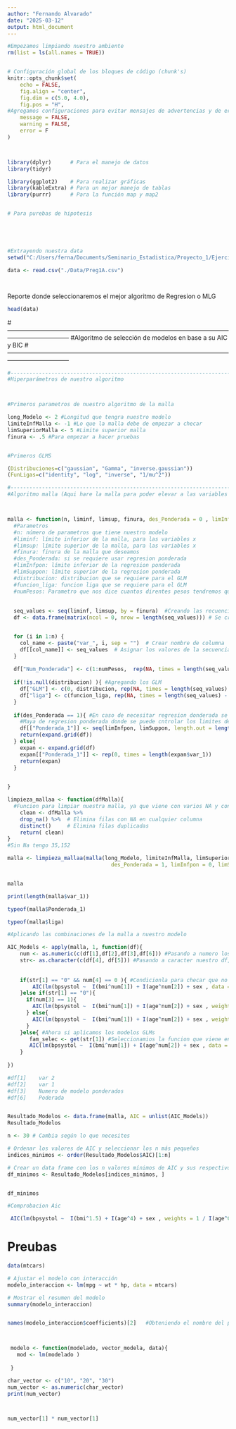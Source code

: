 ```yaml
---
author: "Fernando Alvarado"
date: "2025-03-12"
output: html_document
---
```



```r
#Empezamos limpiando nuestro ambiente
rm(list = ls(all.names = TRUE))


# Configuración global de los bloques de código (chunk's)
knitr::opts_chunk$set(
	echo = FALSE,
	fig.align = "center",
	fig.dim = c(5.0, 4.0),
	fig.pos = "H",
#Agregamos configuraciones para evitar mensajes de advertencias y de errores en el archivo
	message = FALSE,
	warning = FALSE,
	error = F
)



library(dplyr)      # Para el manejo de datos
library(tidyr)

library(ggplot2)    # Para realizar gráficas
library(kableExtra) # Para un mejor manejo de tablas
library(purrr)      # Para la función map y map2


# Para purebas de hipotesis





#Extrayendo nuestra data
setwd("C:/Users/ferna/Documents/Seminario_Estadistica/Proyecto_1/Ejercicio_1")

data <- read.csv("./Data/Preg1A.csv")




```


Reporte donde seleccionaremos el mejor algoritmo de Regresion o MLG


```r
head(data)
```


#------------------------------------------------------------------------------------------------------------------------------------------
#Algoritmo de selección de modelos en base a su AIC y BIC
#------------------------------------------------------------------------------------------------------------------------------------------



```r
#------------------------------------------------------------------------------------------------------------------------------------------
#Hiperparámetros de nuestro algoritmo 



#Primeros parametros de nuestro algoritmo de la malla 

long_Modelo <- 2 #Longitud que tengra nuestro modelo 
limiteInfMalla <- -1 #Lo que la malla debe de empezar a checar
limSuperiorMalla <- 5 #Limite superior malla
finura <- .5 #Para empezar a hacer pruebas 


#Primeros GLMS

(Distribuciones=c("gaussian", "Gamma", "inverse.gaussian"))
(FunLigas=c("identity", "log", "inverse", "1/mu^2"))


```


```r
#------------------------------------------------------------------------------------------------------------------------------------------
#Algoritmo malla (Aqui hare la malla para poder elevar a las variables a la potencia que se requiera)



malla <- function(n, liminf, limsup, finura, des_Ponderada = 0 , limInfpon = 0, limSuppon = 2, distribucion  = c(), funcion_liga= c(), numPesos){
  #Parametros
  #n: número de parametros que tiene nuestro modelo 
  #liminf: límite inferior de la malla, para las variables x
  #limsup: límite superior de la malla, para las variables x
  #finura: finura de la malla que deseamos
  #des_Ponderada: si se requiere usar regresion ponderada
  #limInfpon: límite inferior de la regresion ponderada
  #limSuppon: límite superior de la regresion ponderada 
  #distribucion: distribucion que se requiere para el GLM
  #funcion_liga: funcion liga que se requiere para el GLM
  #numPesos: Parametro que nos dice cuantos direntes pesos tendremos que considerar a la hora de hacer regresion ponderada
  
  
  seq_values <- seq(liminf, limsup, by = finura)  #Creando las recuencias para la malla y posteriormente elevar la variable 
  df <- data.frame(matrix(ncol = 0, nrow = length(seq_values))) # Se creo el df, para poder poner las variables


  for (i in 1:n) {
    col_name <- paste("var_", i, sep = "")  # Crear nombre de columna
    df[[col_name]] <- seq_values  # Asignar los valores de la secuencia
  }
  
  df["Num_Ponderada"] <- c(1:numPesos,  rep(NA, times = length(seq_values) - numPesos))  #Definiendo las combinaciones de nuestro modelo de regresion ponderada
  
  if(!is.null(distribucion) ){ #Agregando los GLM
    df["GLM"] <- c(0, distribucion, rep(NA, times = length(seq_values) - length(distribucion)-1))
    df["liga"] <- c(funcion_liga, rep(NA, times = length(seq_values) - length(funcion_liga)))
  }
  
  if(des_Ponderada == 1){ #En caso de necesitar regresion donderada se agrega una columan con una secuencia de ponderada 
    #Maya de regresion ponderada donde se puede cntrolar los limites de la reg ponderda, pero su finura depede de la longitud del df
    df[["Ponderada_1"]] <- seq(limInfpon, limSuppon, length.out = length(seq_values)) 
    return(expand.grid(df))
  } else{
    expan <- expand.grid(df)
    expan[["Ponderada_1"]] <- rep(0, times = length(expan$var_1))
    return(expan)
  }

 
}


```


```r


limpieza_mallaa <- function(dfMalla){
  #Funcion para limpiar nuestra malla, ya que viene con varios NA y con filas repetidas
    clean <- dfMalla %>%
    drop_na() %>%  # Elimina filas con NA en cualquier columna
    distinct()     # Elimina filas duplicadas
    return( clean)
}
#Sin Na tengo 35,152

malla <- limpieza_mallaa(malla(long_Modelo, limiteInfMalla, limSuperiorMalla, finura, 
                                 des_Ponderada = 1, limInfpon = 0, limSuppon = 2,  distribucion  = Distribuciones, funcion_liga= FunLigas, 2))


malla

print(length(malla$var_1))
```

```r
typeof(malla$Ponderada_1)

typeof(malla$liga)


```





```r
#Aplicando las combinaciones de la malla a nuestro modelo

AIC_Models <- apply(malla, 1, function(df){
    num <- as.numeric(c(df[1],df[2],df[3],df[6])) #Pasando a numero los, string que vienen en la malla
    str<- as.character(c(df[4], df[5])) #Pasando a caracter nuestro df, para no tener problemas de tipo en R
    
    
    if(str[1] == "0" && num[4] == 0 ){ #Condicionla para checar que no consideramos ni regresion ponderada ni GLM
        AIC(lm(bpsystol ~  I(bmi^num[1]) + I(age^num[2]) + sex , data = data))
    }else if(str[1] == "0"){
      if(num[3] == 1){
        AIC(lm(bpsystol ~  I(bmi^num[1]) + I(age^num[2]) + sex , weights = 1 / I(bmi^num[4]), data = data)) #Pondera en base a BMI
      } else{
        AIC(lm(bpsystol ~  I(bmi^num[1]) + I(age^num[2]) + sex , weights = 1 / I(age^num[4]), data = data)) #Pondera en base a age
      }
    }else{ #Ahora si aplicamos los modelos GLMs
       fam_selec <- get(str[1]) #Seleccionamios la funcion que viene en la palabra  
       AIC(lm(bpsystol ~  I(bmi^num[1]) + I(age^num[2]) + sex , data = data, family = fam_selec(link = str[2])))
    }
  
})

#df[1]    var 2
#df[2]    var 1
#df[3]    Numero de modelo ponderados
#df[6]    Poderada



```


```r
Resultado_Modelos <- data.frame(malla, AIC = unlist(AIC_Models))
Resultado_Modelos

```



```r
n <- 30 # Cambia según lo que necesites

# Ordenar los valores de AIC y seleccionar los n más pequeños
indices_minimos <- order(Resultado_Modelos$AIC)[1:n]

# Crear un data frame con los n valores mínimos de AIC y sus respectivos parámetros
df_minimos <- Resultado_Modelos[indices_minimos, ]


df_minimos

```



```r
#Comprobacion Aic

 AIC(lm(bpsystol ~  I(bmi^1.5) + I(age^4) + sex , weights = 1 / I(age^0.6666667), data = data)) #Pondera en base a BMI


```




# Preubas 


```r
data(mtcars)

# Ajustar el modelo con interacción
modelo_interaccion <- lm(mpg ~ wt * hp, data = mtcars)

# Mostrar el resumen del modelo
summary(modelo_interaccion)


names(modelo_interaccion$coefficients)[2]   #Obteniendo el nombre del primer coeficiente 



 modelo <- function(modelado, vector_modela, data){
   mod <- lm(modelado )
   
 }
```




```r
char_vector <- c("10", "20", "30")
num_vector <- as.numeric(char_vector)
print(num_vector)



num_vector[1] * num_vector[1] 

```



```r

```




```r

```




```r

```




```r

```




```r

```




```r

```




```r

```




```r

```




```r

```











